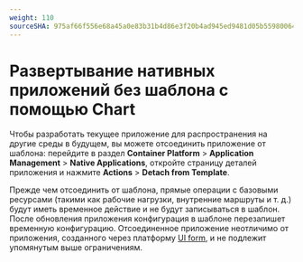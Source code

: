 ```yaml
---
weight: 110
sourceSHA: 975af66f556e68a45a0e83b31b4d86e3f20b4ad945ed9481d05b5598006441f7
---
```


# Развертывание нативных приложений без шаблона с помощью Chart

Чтобы разработать текущее приложение для распространения на другие среды в будущем, вы можете отсоединить приложение от шаблона: перейдите в раздел **Container Platform** > **Application Management** > **Native Applications**, откройте страницу деталей приложения и нажмите **Actions** > **Detach from Template**.

Прежде чем отсоединить от шаблона, прямые операции с базовыми ресурсами (такими как рабочие нагрузки, внутренние маршруты и т. д.) будут иметь временное действие и не будут записываться в шаблон. После обновления приложения конфигурация в шаблоне перезапишет временную конфигурацию. Отсоединенное приложение неотличимо от приложения, созданного через платформу [UI form](../create_applications/image_app.mdx), и не подлежит упомянутым выше ограничениям.
